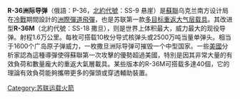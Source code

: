 {{Infobox weapon
| is_missile = yes
| name = Р-36 <br/>R-36 <br/><small>[[北約代號|北約代號]]：SS-9 悬崖</small>
| image = Dnepr rocket lift-off 1.jpg
| image_size = 340
| caption = 
| origin = {{USSR}}<br/>{{俄罗斯}}
| type = [[洲際彈道導彈|洲際彈道導彈]]
| used_by = [[俄羅斯戰略火箭軍|俄羅斯戰略火箭軍]]
| manufacturer = Factory: [[Yuzhmash|Yuzhmash]]
Developer: [[南方設計局|南方設計局]]
| unit_cost = 
| propellant = 
| production_date = 
| service = 1974–現在 （只限 R-36M2 Voevoda 的變形）
| engine = [[RD-250|RD-250]] [[液体火箭发动机|兩級液體推進引擎]]
| engine_power = 
| weight = {{convert|209600|kg|abbr=on}}
| length = {{convert|32.2|m|abbr=on}}
| height = 
| diameter = {{convert|3.05|m|abbr=on}}
| wingspan = 
| speed = 
| vehicle_range = 10,200–16,000 km
| ceiling = 
| altitude = 
| filling = 視乎不同次型; 
目前 (R-36M2 Mod. 5), 10 x 550-750 [[爆炸當量|千噸]] ， 1 x 18-25[[爆炸當量|百萬噸級]]彈頭
| guidance = [[慣性導航|慣性導航]]，[[自主武器|自主]]
| detonation = [[空中爆炸|空中爆炸]]
| launch_platform = [[導彈發射井|導彈發射井]]
| accuracy = 220–700 m [[圓概率誤差|圓概率誤差]]
}}

'''R-36洲际导弹'''（俄語：Р-36，[[北約代號|北約代號]]：SS-9 悬崖）是[[蘇聯|蘇聯]]乌克兰南方设计局在[[冷戰|冷戰]]期間設計的[[洲際彈道飛彈|洲際彈道飛彈]]，也是苏联第一款[[多目标重返大气层载具|多目标重返大气层载具]]。其改进型'''R-36M'''（北約代號：SS-18 撒旦），则是世界上体积最大，威力最大的现役导弹{{来源请求}}。射程1.6万公里。每枚可搭载10枚分导式核弹头或2500万吨当量单弹头。相当于1600个广岛原子弹威力，一枚撒旦洲际导弹可摧毁一个中型国家。一些[[美國|美國]]分析家認為這種導彈使得蘇聯第一次攻擊的優勢超過美國，特別是因其非常大量的有效負荷和數量龐大的重返大氣層載具。某些版本的R-36M可搭载多達40個{{link-en|穿透輔助裝置|Penetration aid}}，它的理論有效負荷能夠攜帶更多的彈頭或穿透輔助裝置。

{{Russian and Soviet missiles|SSM}}
{{苏联的弹道导弹}}

[[Category:苏联运载火箭|Category:苏联运载火箭]]